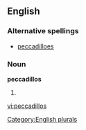 ==English==

===Alternative spellings===
* [[peccadilloes]]

===Noun===
'''peccadillos'''

# {{plural of|[[peccadillo]]}}

[[Category:English plurals]]

[[vi:peccadillos]]